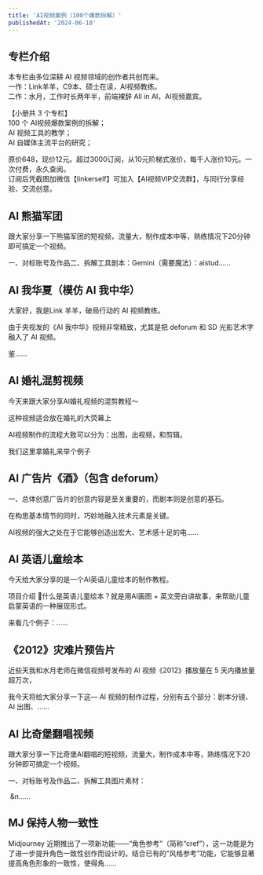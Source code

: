 ```yaml
---
title: 'AI视频案例（100个爆款拆解）'
publishedAt: '2024-06-18'
---
```


## 专栏介绍

本专栏由多位深耕 AI 视频领域的创作者共创而来。  
一作：Link羊羊，C9本、硕士在读，AI视频教练。  
二作：水月，工作时长两年半，前端裸辞 All in AI，AI视频嘉宾。  
  
【小册共 3 个专栏】  
100 个 AI视频爆款案例的拆解；  
AI 视频工具的教学；  
AI 自媒体主流平台的研究；  
  
原价648，现价12元。超过3000订阅，从10元阶梯式涨价，每千人涨价10元。一次付费，永久查阅。  
订阅后凭截图加微信【linkerself】可加入【AI视频VIP交流群】，与同行分享经验、交流创意。

## AI 熊猫军团
跟大家分享一下熊猫军团的短视频，流量大，制作成本中等，熟练情况下20分钟即可搞定一个视频。

一、对标账号及作品二、拆解工具剧本：Gemini（需要魔法）：aistud......

## AI 我华夏（模仿 AI 我中华）
大家好，我是Link 羊羊，破局行动的 AI 视频教练。

由于央视发的《AI 我中华》视频非常精致，尤其是把 deforum 和 SD 光影艺术字融入了 AI 视频。

鉴......

## AI 婚礼混剪视频
今天来跟大家分享AI婚礼视频的混剪教程～

这种视频适合放在婚礼的大荧幕上

AI视频制作的流程大致可以分为：出图，出视频，和剪辑。

我们这里拿婚礼来举个例子

## AI 广告片《酒》（包含 deforum）
一、总体创意广告片的创意内容是至关重要的，而剧本则是创意的基石。

在构思基本情节的同时，巧妙地融入技术元素是关键。

AI视频的强大之处在于它能够创造出宏大、艺术感十足的电......

## AI 英语儿童绘本
今天给大家分享的是一个AI英语儿童绘本的制作教程。

项目介绍 👋什么是英语儿童绘本？就是用AI画图 + 英文旁白讲故事，来帮助儿童启蒙英语的一种展现形式。

来看几个例子：......

## 《2012》灾难片预告片
近些天我和水月老师在微信视频号发布的 Al 视频《2012》播放量在 5 天内播放量超万次，

我今天将给大家分享一下这— Al 视频的制作过程，分别有五个部分：剧本分镜、AI 出图、......

## AI 比奇堡翻唱视频
跟大家分享一下比奇堡AI翻唱的短视频，流量大，制作成本中等，熟练情况下20分钟即可搞定一个视频。

一、对标账号及作品二、拆解工具图片素材：

 &n......

## MJ 保持人物一致性
Midjourney 近期推出了一项新功能——“角色参考”（简称“cref”），这一功能是为了进一步提升角色一致性创作而设计的。结合已有的“风格参考”功能，它能够显著提高角色形象的一致性，使得角......

